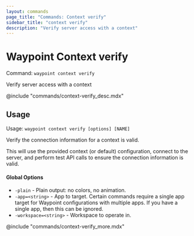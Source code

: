 ```yaml
---
layout: commands
page_title: "Commands: Context verify"
sidebar_title: "context verify"
description: "Verify server access with a context"
---
```


# Waypoint Context verify

Command: `waypoint context verify`

Verify server access with a context

@include "commands/context-verify_desc.mdx"

## Usage

Usage: `waypoint context verify [options] [NAME]`


  Verify the connection information for a context is valid.

  This will use the provided context (or default) configuration,
  connect to the server, and perform test API calls to ensure the
  connection information is valid.

#### Global Options

- `-plain` - Plain output: no colors, no animation.
- `-app=<string>` - App to target. Certain commands require a single app target for Waypoint configurations with multiple apps. If you have a single app, then this can be ignored.
- `-workspace=<string>` - Workspace to operate in.

@include "commands/context-verify_more.mdx"
